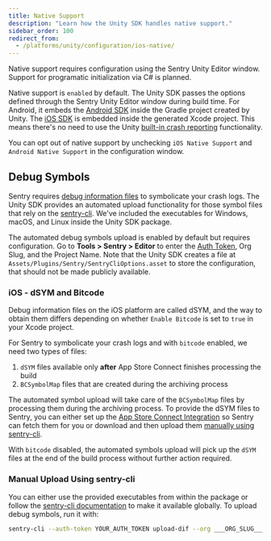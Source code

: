```yaml
---
title: Native Support
description: "Learn how the Unity SDK handles native support."
sidebar_order: 100
redirect_from:
  - /platforms/unity/configuration/ios-native/
---
```


<Note>

Native support requires configuration using the Sentry Unity Editor window. Support for programatic initialization via C# is planned.

</Note>

Native support is `enabled` by default. The Unity SDK passes the options defined through the Sentry Unity Editor window during build time. For Android, it embeds the [Android SDK](/platforms/android/) inside the Gradle project created by Unity. The [iOS SDK](/platforms/apple/guides/ios/) is embedded inside the generated Xcode project. This means there's no need to use the Unity [built-in crash reporting](https://docs.unity3d.com/ScriptReference/CrashReport.html) functionality.

You can opt out of native support by unchecking `iOS Native Support` and `Android Native Support` in the configuration window.

## Debug Symbols

Sentry requires [debug information files](/platforms/android/data-management/debug-files/) to symbolicate your crash logs. The Unity SDK provides an automated upload functionality for those symbol files that rely on the [sentry-cli](/product/cli/). We've included the executables for Windows, macOS, and Linux inside the Unity SDK package.

The automated debug symbols upload is enabled by default but requires configuration. Go to **Tools > Sentry > Editor** to enter the [Auth Token](https://sentry.io/api/), Org Slug, and the Project Name. Note that the Unity SDK creates a file at `Assets/Plugins/Sentry/SentryCliOptions.asset` to store the configuration, that should not be made publicly available.

### iOS - dSYM and Bitcode

Debug information files on the iOS platform are called dSYM, and the way to obtain them differs depending on whether `Enable Bitcode` is set to `true` in your Xcode project.

For Sentry to symbolicate your crash logs and with `bitcode` enabled, we need two types of files:
1. `dSYM` files available only **after** App Store Connect finishes processing the build
2. `BCSymbolMap` files that are created during the archiving process

The automated symbol upload will take care of the `BCSymbolMap` files by processing them during the archiving process. To provide the dSYM files to Sentry, you can either set up the [App Store Connect Integration](/platforms/apple/guides/ios/dsym/#bitcode-appstore) so Sentry can fetch them for you or download and then upload them [manually using sentry-cli](/platforms/apple/guides/ios/dsym/#bitcode-sentrycli).

With `bitcode` disabled, the automated symbols upload will pick up the `dSYM` files at the end of the build process without further action required.

### Manual Upload Using sentry-cli

You can either use the provided executables from within the package or follow the [sentry-cli documentation](/product/cli/installation/) to make it available globally. To upload debug symbols, run it with:

```bash
sentry-cli --auth-token YOUR_AUTH_TOKEN upload-dif --org ___ORG_SLUG___ --project ___PROJECT_SLUG___ PATH_TO_SYMBOLS
```
